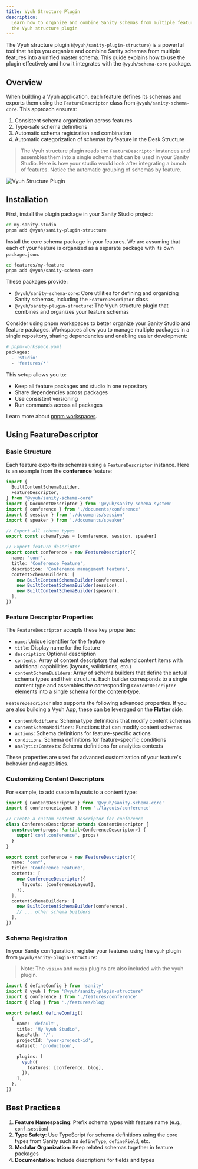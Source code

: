 ```yaml
---
title: Vyuh Structure Plugin
description:
  Learn how to organize and combine Sanity schemas from multiple features using
  the Vyuh structure plugin
---
```



The Vyuh structure plugin (`@vyuh/sanity-plugin-structure`) is a powerful tool
that helps you organize and combine Sanity schemas from multiple features into a
unified master schema. This guide explains how to use the plugin effectively and
how it integrates with the `@vyuh/schema-core` package.

## Overview

When building a Vyuh application, each feature defines its schemas and exports
them using the `FeatureDescriptor` class from `@vyuh/sanity-schema-core`. This
approach ensures:

1. Consistent schema organization across features
2. Type-safe schema definitions
3. Automatic schema registration and combination
4. Automatic categorization of schemas by feature in the Desk Structure

> The Vyuh structure plugin reads the `FeatureDescriptor` instances and
> assembles them into a single schema that can be used in your Sanity Studio.
> Here is how your studio would look after integrating a bunch of features.
> Notice the automatic grouping of schemas by feature.

![Vyuh Structure Plugin](images/vyuh-structure-plugin.png)

## Installation

First, install the plugin package in your Sanity Studio project:

```bash
cd my-sanity-studio
pnpm add @vyuh/sanity-plugin-structure
```

Install the core schema package in your features. We are assuming that each of
your feature is organized as a separate package with its own `package.json`.

```bash
cd features/my-feature
pnpm add @vyuh/sanity-schema-core
```

These packages provide:

- `@vyuh/sanity-schema-core`: Core utilities for defining and organizing Sanity
  schemas, including the `FeatureDescriptor` class
- `@vyuh/sanity-plugin-structure`: The Vyuh structure plugin that combines and
  organizes your feature schemas

<Aside title="Using pnpm Workspaces" type="tip">

Consider using pnpm workspaces to better organize your Sanity Studio and feature
packages. Workspaces allow you to manage multiple packages in a single
repository, sharing dependencies and enabling easier development:

```bash
# pnpm-workspace.yaml
packages:
  - 'studio'
  - 'features/*'
```

This setup allows you to:

- Keep all feature packages and studio in one repository
- Share dependencies across packages
- Use consistent versioning
- Run commands across all packages

Learn more about [pnpm workspaces](https://pnpm.io/workspaces).

</Aside>

## Using FeatureDescriptor

### Basic Structure

Each feature exports its schemas using a `FeatureDescriptor` instance. Here is
an example from the **conference** feature:

```typescript title="features/conference/conference.ts" {14}
import {
  BuiltContentSchemaBuilder,
  FeatureDescriptor,
} from '@vyuh/sanity-schema-core'
import { DocumentDescriptor } from '@vyuh/sanity-schema-system'
import { conference } from './documents/conference'
import { session } from './documents/session'
import { speaker } from './documents/speaker'

// Export all schema types
export const schemaTypes = [conference, session, speaker]

// Export feature descriptor
export const conference = new FeatureDescriptor({
  name: 'conf',
  title: 'Conference Feature',
  description: 'Conference management feature',
  contentSchemaBuilders: [
    new BuiltContentSchemaBuilder(conference),
    new BuiltContentSchemaBuilder(session),
    new BuiltContentSchemaBuilder(speaker),
  ],
})
```

### Feature Descriptor Properties

The `FeatureDescriptor` accepts these key properties:

- `name`: Unique identifier for the feature
- `title`: Display name for the feature
- `description`: Optional description
- `contents`: Array of content descriptors that extend content items with
  additional capabilities (layouts, validations, etc.)
- `contentSchemaBuilders`: Array of schema builders that define the actual
  schema types and their structure. Each builder corresponds to a single content
  type and assembles the corresponding `ContentDescriptor` elements into a
  single schema for the content-type.

<Aside title="Additional Properties" type="tip">

`FeatureDescriptor` also supports the following advanced properties. If you are
also building a Vyuh App, these can be leveraged on the **Flutter** side. 

- `contentModifiers`: Schema type definitions that modify content schemas
- `contentSchemaModifiers`: Functions that can modify content schemas
- `actions`: Schema definitions for feature-specific actions
- `conditions`: Schema definitions for feature-specific conditions
- `analyticsContexts`: Schema definitions for analytics contexts

These properties are used for advanced customization of your feature's behavior
and capabilities.

</Aside>

### Customizing Content Descriptors

For example, to add custom layouts to a content type:

```typescript title="features/conference/conference.ts" {5-9,15-17}
import { ContentDescriptor } from '@vyuh/sanity-schema-core'
import { conferenceLayout } from './layouts/conference'

// Create a custom content descriptor for conference
class ConferenceDescriptor extends ContentDescriptor {
  constructor(props: Partial<ConferenceDescriptor>) {
    super('conf.conference', props)
  }
}

export const conference = new FeatureDescriptor({
  name: 'conf',
  title: 'Conference Feature',
  contents: [
    new ConferenceDescriptor({
      layouts: [conferenceLayout],
    }),
  ],
  contentSchemaBuilders: [
    new BuiltContentSchemaBuilder(conference),
    // ... other schema builders
  ],
})
```

### Schema Registration

In your Sanity configuration, register your features using the `vyuh` plugin
from `@vyuh/sanity-plugin-structure`:

> Note: The `vision` and `media` plugins are also included with the vyuh plugin.

```typescript title="my-sanity-studio/sanity.config.ts" {15-17}
import { defineConfig } from 'sanity'
import { vyuh } from '@vyuh/sanity-plugin-structure'
import { conference } from './features/conference'
import { blog } from './features/blog'

export default defineConfig([
  {
    name: 'default',
    title: 'My Vyuh Studio',
    basePath: '/',
    projectId: 'your-project-id',
    dataset: 'production',

    plugins: [
      vyuh({
        features: [conference, blog],
      }),
    ],
  },
])
```

## Best Practices

1. **Feature Namespacing**: Prefix schema types with feature name (e.g.,
   `conf.session`)
2. **Type Safety**: Use TypeScript for schema definitions using the core types
   from Sanity such as `defineType`, `defineField`, etc.
3. **Modular Organization**: Keep related schemas together in feature packages
4. **Documentation**: Include descriptions for fields and types
